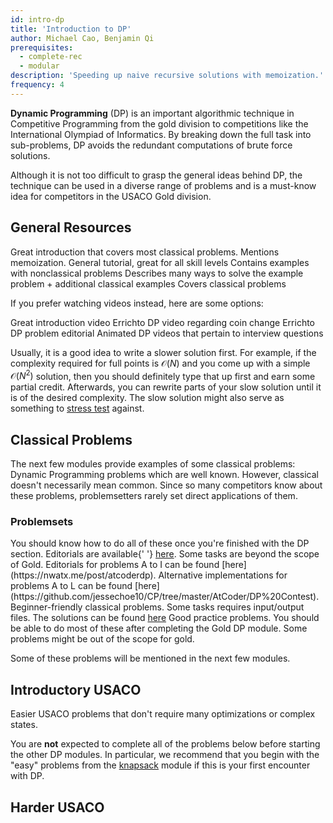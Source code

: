 ```yaml
---
id: intro-dp
title: 'Introduction to DP'
author: Michael Cao, Benjamin Qi
prerequisites:
  - complete-rec
  - modular
description: 'Speeding up naive recursive solutions with memoization.'
frequency: 4
---
```


**Dynamic Programming** (DP) is an important algorithmic technique in
Competitive Programming from the gold division to competitions like the
International Olympiad of Informatics. By breaking down the full task into
sub-problems, DP avoids the redundant computations of brute force solutions.

Although it is not too difficult to grasp the general ideas behind DP, the
technique can be used in a diverse range of problems and is a must-know idea for
competitors in the USACO Gold division.

## General Resources

<Resources>
	<Resource source="CPH" title="7 - DP" starred>
		Great introduction that covers most classical problems. Mentions
		memoization.
	</Resource>
	<Resource
		source="TC"
		title="DP from Novice to Advanced"
		url="dynamic-programming-from-novice-to-advanced"
	>
		General tutorial, great for all skill levels
	</Resource>
	<Resource source="CPC" title="6 - DP" url="06_dynamic_programming">
		Contains examples with nonclassical problems
	</Resource>
	<Resource source="CP2" title="3.5 - DP">
		Describes many ways to solve the example problem + additional classical examples
	</Resource>
	<Resource
		source="HR@HackerRank"
		title="DP"
		url="https://www.hackerrank.com/topics/dynamic-programming"
	>
		Covers classical problems
	</Resource>
</Resources>

If you prefer watching videos instead, here are some options:

<Resources>
	<Resource
		source="Youtube"
		title="Errichto DP #1 - Fibonacci, iteration vs recursion"
		url="https://www.youtube.com/watch?v=YBSt1jYwVfU"
	>
		Great introduction video
	</Resource>
	<Resource
		source="Youtube"
		title="Errichto DP #2 - Coin change, double counting"
		url="https://www.youtube.com/watch?v=1mtvm2ubHCY"
	>
		Errichto DP video regarding coin change
	</Resource>
	<Resource
		source="Youtube"
		title="Errichto DP #3 - Line of Wines"
		url="https://www.youtube.com/watch?v=pwpOC1dph6U"
	>
		Errichto DP problem editorial
	</Resource>
	<Resource
		source="Youtube"
		title="WilliamFiset DP Videos"
		url="https://www.youtube.com/watch?v=_tur2nPkIKo&list=PLDV1Zeh2NRsAsbafOroUBnNV8fhZa7P4u"
	>
		Animated DP videos that pertain to interview questions
	</Resource>
</Resources>

<Info title="Pro Tip">

Usually, it is a good idea to write a slower solution first. For example, if the
complexity required for full points is $\mathcal{O}(N)$ and you come up with a
simple $\mathcal{O}(N^2)$ solution, then you should definitely type that up
first and earn some partial credit. Afterwards, you can rewrite parts of your
slow solution until it is of the desired complexity. The slow solution might
also serve as something to [stress test](/general/debugging-lang#stress-testing)
against.

</Info>

## Classical Problems

The next few modules provide examples of some classical problems: Dynamic
Programming problems which are well known. However, classical doesn't
necessarily mean common. Since so many competitors know about these problems,
problemsetters rarely set direct applications of them.

<!-- Solutions for most of these problems can be found in Chapter 7 of CPH.
 -->

### Problemsets

<!-- Dynamic Programming is a huge topic, so if you want more practice,  -->

<!-- Here are some other classical problemsets that we found interesting. -->

<Resources>
	<Resource
		source="CSES"
		title="DP Section"
		url="https://cses.fi/problemset/list/"
		starred
	>
		You should know how to do all of these once you're finished with the DP
		section. Editorials are available{' '}
		<a href="https://codeforces.com/blog/entry/70018">here</a>.
	</Resource>
	<Resource
		source="AC@AtCoder"
		title="DP Contest"
		url="https://atcoder.jp/contests/dp/tasks"
		starred
	>
		Some tasks are beyond the scope of Gold. Editorials for problems A to I can be found [here](https://nwatx.me/post/atcoderdp). Alternative implementations for problems A to L can be found [here](https://github.com/jessechoe10/CP/tree/master/AtCoder/DP%20Contest).
	</Resource>
	<Resource
		source="CF@Codeforces"
		title="Beginner DP Contest"
		url="https://codeforces.com/blog/entry/86532"
	>
		Beginner-friendly classical problems. Some tasks requires input/output
		files. The solutions can be found <a href="https://github.com/Farrius/div3_dp_practice">here</a> 
	</Resource>
	<Resource
		source="CF@Codeforces"
		title="DP Practice Problems"
		url="https://codeforces.com/blog/entry/67679">
		Good practice problems. You should be able to do most of these after completing the Gold DP module. Some problems might be out of the scope for gold. 
	</Resource>
</Resources>

Some of these problems will be mentioned in the next few modules.

## Introductory USACO

Easier USACO problems that don't require many optimizations or complex states.

<Info title="Note - Ordering of DP Modules">

You are **not** expected to complete all of the problems below before starting
the other DP modules. In particular, we recommend that you begin with the "easy"
problems from the [knapsack](/gold/knapsack) module if this is your first
encounter with DP.

</Info>

<Problems problems="usacoEasy" />

## Harder USACO

<!-- Finish with some more challenging Dynamic Programming problems!  -->

<!-- Can be very difficult.  -->

<!-- You might want to try easier tasks in the next few modules first. -->

<!-- so skip around if you want. -->

<Problems problems="usacoPast" />
